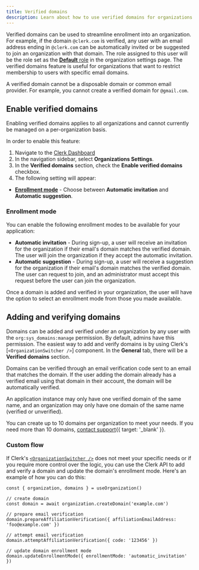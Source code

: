 ```yaml
---
title: Verified domains
description: Learn about how to use verified domains for organizations.
---
```


Verified domains can be used to streamline enrollment into an organization. For example, if the domain `@clerk.com` is verified, any user with an email address ending in `@clerk.com` can be automatically invited or be suggested to join an organization with that domain. The role assigned to this user will be the role set as the [**Default** role](/docs/organizations/roles-permissions#the-default-role-for-members) in the organization settings page. The verified domains feature is useful for organizations that want to restrict membership to users with specific email domains.

A verified domain cannot be a disposable domain or common email provider. For example, you cannot create a verified domain for `@gmail.com`.

## Enable verified domains

Enabling verified domains applies to all organizations and cannot currently be managed on a per-organization basis.

In order to enable this feature:

1. Navigate to the [Clerk Dashboard](https://dashboard.clerk.com/last-active?path=organizations-settings)
1. In the navigation sidebar, select **Organizations Settings**.
1. In the **Verified domains** section, check the **Enable verified domains** checkbox.
1. The following setting will appear:

- [**Enrollment mode**](#enrollment-mode) - Choose between **Automatic invitation** and **Automatic suggestion**.

### Enrollment mode

You can enable the following enrollment modes to be available for your application:

- **Automatic invitation** - During sign-up, a user will receive an invitation for the organization if their email's domain matches the verified domain. The user will join the organization if they accept the automatic invitation.
- **Automatic suggestion** - During sign-up, a user will receive a suggestion for the organization if their email's domain matches the verified domain. The user can request to join, and an administrator must accept this request before the user can join the organization.

Once a domain is added and verified in your organization, the user will have the option to select an enrollment mode from those you made available.

## Adding and verifying domains

Domains can be added and verified under an organization by any user with the `org:sys_domains:manage` permission. By default, admins have this permission. The easiest way to add and verify domains is by using Clerk's \[`<OrganizationSwitcher />`] component. In the **General** tab, there will be a **Verified domains** section.

Domains can be verified through an email verification code sent to an email that matches the domain. If the user adding the domain already has a verified email using that domain in their account, the domain will be automatically verified.

An application instance may only have one verified domain of the same name, and an organization may only have one domain of the same name (verified or unverified).

You can create up to 10 domains per organization to meet your needs. If you need more than 10 domains, [contact support](/contact/support){{ target: '_blank' }}.

### Custom flow

If Clerk's [`<OrganizationSwitcher />`](/docs/components/organization/organization-switcher) does not meet your specific needs or if you require more control over the logic, you can use the Clerk API to add and verify a domain and update the domain's enrollment mode. Here's an example of how you can do this:

```tsx
const { organization, domains } = useOrganization()

// create domain
const domain = await organization.createDomain('example.com')

// prepare email verification
domain.prepareAffiliationVerification({ affiliationEmailAddress: 'foo@example.com' })

// attempt email verification
domain.attemptAffiliationVerification({ code: '123456' })

// update domain enrollment mode
domain.updateEnrollmentMode({ enrollmentMode: 'automatic_invitation' })
```
